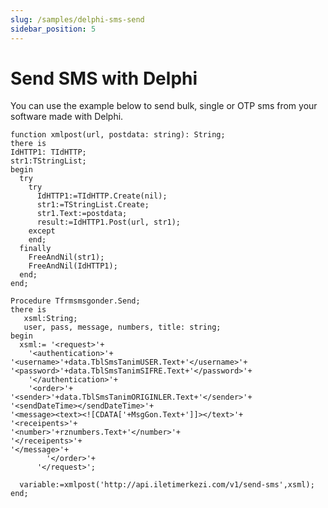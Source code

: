 ```yaml
---
slug: /samples/delphi-sms-send
sidebar_position: 5
---
```


# Send SMS with Delphi
You can use the example below to send bulk, single or OTP sms from your software made with Delphi.


```visual-basic
function xmlpost(url, postdata: string): String;
there is
IdHTTP1: TIdHTTP;
str1:TStringList;
begin
  try
    try
      IdHTTP1:=TIdHTTP.Create(nil);
      str1:=TStringList.Create;
      str1.Text:=postdata;
      result:=IdHTTP1.Post(url, str1);
    except
    end;
  finally
    FreeAndNil(str1);
    FreeAndNil(IdHTTP1);
  end;
end;

Procedure Tfrmsmsgonder.Send;
there is
   xsml:String;
   user, pass, message, numbers, title: string;
begin
  xsml:= '<request>'+
    '<authentication>'+
'<username>'+data.TblSmsTanimUSER.Text+'</username>'+
'<password>'+data.TblSmsTanimSIFRE.Text+'</password>'+
    '</authentication>'+
    '<order>'+
'<sender>'+data.TblSmsTanimORIGINLER.Text+'</sender>'+
'<sendDateTime></sendDateTime>'+
'<message><text><![CDATA['+MsgGon.Text+']]></text>'+
'<receipents>'+
'<number>'+rznumbers.Text+'</number>'+
'</receipents>'+
'</message>'+
        '</order>'+
      '</request>';

  variable:=xmlpost('http://api.iletimerkezi.com/v1/send-sms',xsml);
end;
```